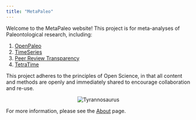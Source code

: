 ```yaml
---
title: "MetaPaleo"
---
```


Welcome to the MetaPaleo website! This project is for meta-analyses of Paleontological research, including:

 1. [OpenPaleo](https://meta-paleo.github.io/OpenPaleo.html)
 1. [TimeSeries](https://meta-paleo.github.io/TimeSeries.html)
 1. [Peer Review Transparency](https://meta-paleo.github.io/PeerReview.html)
 1. [TetraTime](https://github.com/Meta-Paleo/TetraTime)

This project adheres to the principles of Open Science, in that all content and methods are openly and immediately shared to encourage collaboration and re-use.

<p align="center">
![Tyrannosaurus](Square_logo.png)\
</p>

For more information, please see the [About](https://meta-paleo.github.io/about.html) page.
